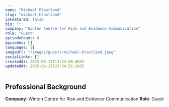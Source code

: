 ```yaml
---
name: "Michael Blastland"
slug: "michael-blastland"
isFeatured: false
bio: ""
company: "Winton Centre for Risk and Evidence Communication"
role: "Guest"
episodeCount: 0
episodes: []
languages: []
imageUrl: "/images/guests/michael-blastland.jpeg"
socialLinks: []
createdAt: 2025-06-12T13:23:08.000Z
updatedAt: 2025-06-19T23:34:56.298Z
---
```


## Professional Background

**Company**: Winton Centre for Risk and Evidence Communication
**Role**: Guest
